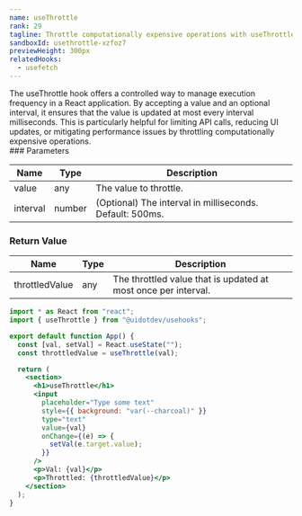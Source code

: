```yaml
---
name: useThrottle
rank: 29
tagline: Throttle computationally expensive operations with useThrottle.
sandboxId: usethrottle-xzfoz7
previewHeight: 300px
relatedHooks:
  - usefetch
---
```



<HookDescription name={frontmatter.name}>
  The useThrottle hook offers a controlled way to manage execution frequency in
  a React application. By accepting a value and an optional interval, it ensures
  that the value is updated at most every interval milliseconds. This is
  particularly helpful for limiting API calls, reducing UI updates, or
  mitigating performance issues by throttling computationally expensive
  operations.
</HookDescription>

<div class="reference">
  ### Parameters

  | Name     | Type   | Description                                              |
  | -------- | ------ | -------------------------------------------------------- |
  | value    | any    | The value to throttle.                                   |
  | interval | number | (Optional) The interval in milliseconds. Default: 500ms. |

  ### Return Value

  | Name           | Type | Description                                                    |
  | -------------- | ---- | -------------------------------------------------------------- |
  | throttledValue | any  | The throttled value that is updated at most once per interval. |
</div>

<CodePreview
  sandboxId={frontmatter.sandboxId}
  previewHeight={frontmatter.previewHeight}
/>

<StaticCodeContainer>

```jsx
import * as React from "react";
import { useThrottle } from "@uidotdev/usehooks";

export default function App() {
  const [val, setVal] = React.useState("");
  const throttledValue = useThrottle(val);

  return (
    <section>
      <h1>useThrottle</h1>
      <input
        placeholder="Type some text"
        style={{ background: "var(--charcoal)" }}
        type="text"
        value={val}
        onChange={(e) => {
          setVal(e.target.value);
        }}
      />
      <p>Val: {val}</p>
      <p>Throttled: {throttledValue}</p>
    </section>
  );
}
```

</StaticCodeContainer>
